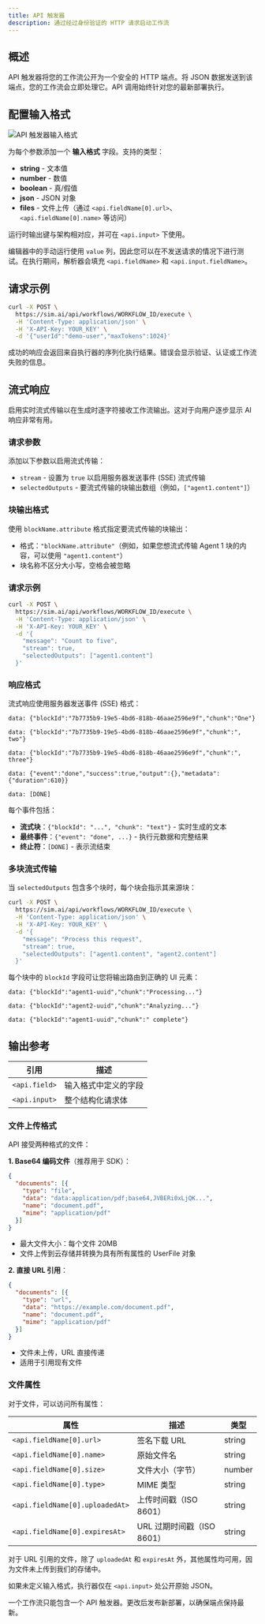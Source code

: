 ```yaml
---
title: API 触发器
description: 通过经过身份验证的 HTTP 请求启动工作流
---
```



## 概述

API 触发器将您的工作流公开为一个安全的 HTTP 端点。将 JSON 数据发送到该端点，您的工作流会立即处理它。API 调用始终针对您的最新部署执行。

## 配置输入格式

<div className='flex justify-center my-6'>
  <Image
    src='/static/triggers/api-trigger-light.png'
    alt='API 触发器输入格式'
    width={400}
    height={250}
    className='rounded-xl border border-border shadow-sm'
  />
</div>

为每个参数添加一个 **输入格式** 字段。支持的类型：

- **string** - 文本值
- **number** - 数值
- **boolean** - 真/假值
- **json** - JSON 对象
- **files** - 文件上传（通过 `<api.fieldName[0].url>`、`<api.fieldName[0].name>` 等访问）

运行时输出键与架构相对应，并可在 `<api.input>` 下使用。

编辑器中的手动运行使用 `value` 列，因此您可以在不发送请求的情况下进行测试。在执行期间，解析器会填充 `<api.fieldName>` 和 `<api.input.fieldName>`。

## 请求示例

```bash
curl -X POST \
  https://sim.ai/api/workflows/WORKFLOW_ID/execute \
  -H 'Content-Type: application/json' \
  -H 'X-API-Key: YOUR_KEY' \
  -d '{"userId":"demo-user","maxTokens":1024}'
```

成功的响应会返回来自执行器的序列化执行结果。错误会显示验证、认证或工作流失败的信息。

## 流式响应

启用实时流式传输以在生成时逐字符接收工作流输出。这对于向用户逐步显示 AI 响应非常有用。

### 请求参数

添加以下参数以启用流式传输：

- `stream` - 设置为 `true` 以启用服务器发送事件 (SSE) 流式传输
- `selectedOutputs` - 要流式传输的块输出数组（例如，`["agent1.content"]`）

### 块输出格式

使用 `blockName.attribute` 格式指定要流式传输的块输出：
- 格式：`"blockName.attribute"`（例如，如果您想流式传输 Agent 1 块的内容，可以使用 `"agent1.content"`）
- 块名称不区分大小写，空格会被忽略

### 请求示例

```bash
curl -X POST \
  https://sim.ai/api/workflows/WORKFLOW_ID/execute \
  -H 'Content-Type: application/json' \
  -H 'X-API-Key: YOUR_KEY' \
  -d '{
    "message": "Count to five",
    "stream": true,
    "selectedOutputs": ["agent1.content"]
  }'
```

### 响应格式

流式响应使用服务器发送事件 (SSE) 格式：

```
data: {"blockId":"7b7735b9-19e5-4bd6-818b-46aae2596e9f","chunk":"One"}

data: {"blockId":"7b7735b9-19e5-4bd6-818b-46aae2596e9f","chunk":", two"}

data: {"blockId":"7b7735b9-19e5-4bd6-818b-46aae2596e9f","chunk":", three"}

data: {"event":"done","success":true,"output":{},"metadata":{"duration":610}}

data: [DONE]
```

每个事件包括：
- **流式块**：`{"blockId": "...", "chunk": "text"}` - 实时生成的文本
- **最终事件**：`{"event": "done", ...}` - 执行元数据和完整结果
- **终止符**：`[DONE]` - 表示流结束

### 多块流式传输

当 `selectedOutputs` 包含多个块时，每个块会指示其来源块：

```bash
curl -X POST \
  https://sim.ai/api/workflows/WORKFLOW_ID/execute \
  -H 'Content-Type: application/json' \
  -H 'X-API-Key: YOUR_KEY' \
  -d '{
    "message": "Process this request",
    "stream": true,
    "selectedOutputs": ["agent1.content", "agent2.content"]
  }'
```

每个块中的 `blockId` 字段可让您将输出路由到正确的 UI 元素：

```
data: {"blockId":"agent1-uuid","chunk":"Processing..."}

data: {"blockId":"agent2-uuid","chunk":"Analyzing..."}

data: {"blockId":"agent1-uuid","chunk":" complete"}
```

## 输出参考

| 引用 | 描述 |
|-----------|-------------|
| `<api.field>` | 输入格式中定义的字段 |
| `<api.input>` | 整个结构化请求体 |

### 文件上传格式

API 接受两种格式的文件：

**1. Base64 编码文件**（推荐用于 SDK）：

```json
{
  "documents": [{
    "type": "file",
    "data": "data:application/pdf;base64,JVBERi0xLjQK...",
    "name": "document.pdf",
    "mime": "application/pdf"
  }]
}
```

- 最大文件大小：每个文件 20MB
- 文件上传到云存储并转换为具有所有属性的 UserFile 对象

**2. 直接 URL 引用**：

```json
{
  "documents": [{
    "type": "url",
    "data": "https://example.com/document.pdf",
    "name": "document.pdf",
    "mime": "application/pdf"
  }]
}
```

- 文件未上传，URL 直接传递
- 适用于引用现有文件

### 文件属性

对于文件，可以访问所有属性：

| 属性 | 描述 | 类型 |
|----------|-------------|------|
| `<api.fieldName[0].url>` | 签名下载 URL | string |
| `<api.fieldName[0].name>` | 原始文件名 | string |
| `<api.fieldName[0].size>` | 文件大小（字节） | number |
| `<api.fieldName[0].type>` | MIME 类型 | string |
| `<api.fieldName[0].uploadedAt>` | 上传时间戳（ISO 8601） | string |
| `<api.fieldName[0].expiresAt>` | URL 过期时间戳（ISO 8601） | string |

对于 URL 引用的文件，除了 `uploadedAt` 和 `expiresAt` 外，其他属性均可用，因为文件未上传到我们的存储中。

如果未定义输入格式，执行器仅在 `<api.input>` 处公开原始 JSON。

<Callout type="warning">
一个工作流只能包含一个 API 触发器。更改后发布新部署，以确保端点保持最新。
</Callout>

